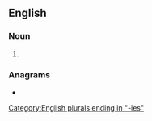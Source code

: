 ==English==

===Noun===
{{head|en|noun form}}

# {{plural of|doxy|lang=en}}

===Anagrams===
* {{anagrams|en|a=deiosx|oxides}}

[[Category:English plurals ending in "-ies"]]